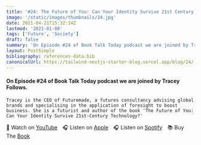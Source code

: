 ```yaml
---
title: '#24: The Future of You: Can Your Identity Survive 21st Century Technology? Interview with Tracey Follows'
image: '/static/images/thumbnails/24.jpg'
date: 2021-04-21T15:32:14Z
lastmod: '2021-01-08'
tags: ['Future', 'Society']
draft: false
summary: 'On Episode #24 of Book Talk Today podcast we are joined by Tracey Follows. Tracey is the CEO of Futuremade, a futures consultancy advising global brands and specialising in the application of foresight to boost business. She is a futurist and author of the book The Future of You: Can Your Identity Survive 21st-Century Technology?'
layout: PostSimple
bibliography: references-data.bib
canonicalUrl: https://tailwind-nextjs-starter-blog.vercel.app/blog/24/
---
```


#### On Episode #24 of Book Talk Today podcast we are joined by Tracey Follows.

    Tracey is the CEO of Futuremade, a futures consultancy advising global brands and specialising in the application of foresight to boost business. She is a futurist and author of the book 'The Future of You: Can Your Identity Survive 21st-Century Technology?'

🎥&nbsp;Watch on [YouTube]&emsp;🎧&nbsp;Listen on [Apple]&emsp;🎧&nbsp;Listen on [Spotify]&emsp;📚&nbsp;Buy The [Book]&emsp;

[youtube]: https://youtu.be/pQCkgDEXmSw
[apple]: https://podcasts.apple.com/gb/podcast/24-the-future-of-you-interview-with-tracey-follows/id1525619296?i=1000518034070
[spotify]: https://open.spotify.com/episode/0Zt2UPOKKHpmM9heIJlwBC?si=a9pr37hmTrWvKeC3QndWRQ
[book]: https://amzn.to/3hpFgTG
